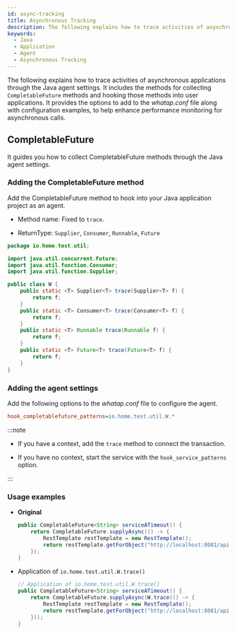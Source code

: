 ```yaml
---
id: async-tracking
title: Asynchronous Tracking
description: The following explains how to trace activities of asynchronous applications through the Java agent settings. It includes the methods for collecting CompletableFuture methods and hooking those methods into user applications. It provides the options to add to the whatap.conf file along with configuration examples, to help enhance performance monitoring for asynchronous calls.
keywords:
  - Java
  - Application
  - Agent
  - Asynchronous Tracking
---
```


The following explains how to trace activities of asynchronous applications through the Java agent settings. It includes the methods for collecting `CompletableFuture` methods and hooking those methods into user applications. It provides the options to add to the _whatap.conf_ file along with configuration examples, to help enhance performance monitoring for asynchronous calls.

## CompletableFuture

It guides you how to collect CompletableFuture methods through the Java agent settings. 

### Adding the CompletableFuture method

Add the CompletableFuture method to hook into your Java application project as an agent.

- Method name: Fixed to `trace`.

- ReturnType: `Supplier`, `Consumer`, `Runnable`, `Future`

```java
package io.home.test.util;

import java.util.concurrent.Future;
import java.util.function.Consumer;
import java.util.function.Supplier;

public class W {
    public static <T> Supplier<T> trace(Supplier<T> f) {
        return f;
    }
    public static <T> Consumer<T> trace(Consumer<T> f) {
        return f;
    }
    public static <T> Runnable trace(Runnable f) {
        return f;
    }
    public static <T> Future<T> trace(Future<T> f) {
        return f;
    }
}
```

### Adding the agent settings

Add the following options to the _whatap.conf_ file to configure the agent.

```ini title='whatap.conf'
hook_completablefuture_patterns=io.home.test.util.W.*
```

:::note

- If you have a context, add the `trace` method to connect the transaction.

- If you have no context, start the service with the `hook_service_patterns` option.

:::

### Usage examples

- **Original**

  ```java showLineNumbers
  public CompletableFuture<String> serviceATimeout() {
      return CompletableFuture.supplyAsync(() -> {
          RestTemplate restTemplate = new RestTemplate();
          return restTemplate.getForObject("http://localhost:8081/api/serviceB/timeout", String.class);
      });
  }
  ```

- Application of `io.home.test.util.W.trace()`

  ```java showLineNumbers {3}
  // Application of io.home.test.util.W.trace()
  public CompletableFuture<String> serviceATimeout() {
      return CompletableFuture.supplyAsync(W.trace(() -> {
          RestTemplate restTemplate = new RestTemplate();
          return restTemplate.getForObject("http://localhost:8081/api/serviceB/timeout", String.class);
      }));
  }
  ```
